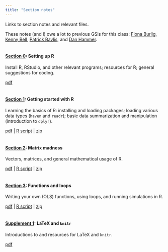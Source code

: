 ```yaml
---
title: "Section notes"
---
```


Links to section notes and relevant files.

These notes (and I) owe a lot to previous GSIs for this class: [Fiona Burlig](https://www.fionaburlig.com/teaching/), [Kenny Bell](https://github.com/kendonB/ARE212), [Patrick Baylis](https://github.com/pbaylis/ARE212/), and [Dan Hammer](https://github.com/danhammer/ARE212).
<br><br>

#### [__Section 0__](section00.html): Setting up R

Install R, RStudio, and other relevant programs; resources for R; general suggestions for coding.

[pdf](Section00/section00.pdf)
<br><br>

#### [__Section 1__](section01.html): Getting started with R

Learning the basics of R: installing and loading packages; loading various data types (`haven` and `readr`); basic data summarization and manipulation (introduction to `dplyr`).

[pdf](Section01/section01.pdf) | [R script](Section01/section01.R) | [zip](Section01.zip)
<br><br>

#### [__Section 2__](section02.html): Matrix madness

Vectors, matrices, and general mathematical usage of R.

[pdf](Section02/section02.pdf) | [R script](Section02/section02.R) | [zip](Section02.zip)
<br><br>

#### [__Section 3__](section03.html): Functions and loops

Writing your own (OLS) functions, using loops, and running simulations in R.

[pdf](Section03/section03.pdf) | [R script](Section03/section03.R) | [zip](Section03.zip)
<br><br>

<!-- #### [__Section 4__](section04.html): FWL and model fit

Logical operators, optional arguments to your custom functions, Frisch-Waugh-Lovell (FWL) theorem, omitted variable bias, and measures of fit/overfitting.

[pdf](Section04/section04.pdf) | [R script](Section04/section04.R) | [zip](Section04.zip)
<br><br>

#### [__Section 5__](section05.html): Inference and parallelization

Statistical inference via hypothesis testing: _t_ tests and $F$ tests. Plus simulation and parallelization.

[pdf](Section05/section05.pdf) | [R script](Section05/section05.R) | [zip](Section05.zip)
<br><br>

#### [__Section 6__](section06.html): Figures with `ggplot2`

Creating informative and aesthetically figures using R's `ggplot2`—scatter plots, histograms, density plots, and more.

[pdf](Section06/section06.pdf) | [R script](Section06/section06.R) | [zip](Section06.zip)
<br><br>

#### [__Section 7__](section07.html): GLS and WLS

Generalized least squares (GLS), weighted least squares (WLS), and more simulations!

[pdf](Section07/section07.pdf) | [R script](Section07/section07.R) | [zip](Section07.zip)
<br><br>

#### [__Section 8__](section08.html): OLS in asymptopia

OLS as $N$ gets (very) big. Also: simulations, coding efficiency, and new `ggplot2` techniques.

[pdf](Section08/section08.pdf) | [R script](Section08/section08.R) | [zip](Section08.zip)
<br><br>

#### [__Section 9__](section09.html): Standard errors, Vol. I

Calculating standard errors via analytical methods and via the Delta Method. Includes linear and nonlinear combinations of parameters. Plus making prettier tables.

[pdf](Section09/section09.pdf) | [R script](Section09/section09.R) | [zip](Section09.zip)
<br><br>

#### [__Section 10__](section10.html): Standard errors, Vol. II

Calculating standard errors in various situations: spherical errors, heteroskedastic errors, temporally correlated errors, spatially correlated errors, clustered errors.

[pdf](Section10/section10.pdf) | [R script](Section10/section10.R) | [zip](Section10.zip)
<br><br>

#### [__Section 11__](section11.html): Instrumental variables

Instrumental variables (IV) and two-stage least squares (2SLS). Plus measurement error.

[pdf](Section11/section11.pdf) | [R script](Section11/section11.R) | [zip](Section11.zip)
<br><br>

#### [__Section 12__](section12.html): Spatial data

Spatial data. Shapefiles, points data, maps, and—more generally—R as a GIS.

[pdf](Section12/section12.pdf) | [R script](Section12/section12.R) | [zip](Section12.zip)
<br><br>

#### [__Section 12b__](section12b.html): Spatial data, continued

Spatial data. Rasters, geocoding, and mapping in R.

[pdf](Section12b/section12b.pdf) | [R script](Section12b/section12b.R) | [zip](Section12b.zip)
<br><br>

#### [__Section 13__](section13.html): Introduction to `data.table`

An introduction to the `data.table` package (useful for working with large datasets).

[pdf](Section13/section13.pdf) | [R script](Section13/section13.R) | [zip](Section13.zip)
<br><br> -->

#### [__Supplement 1__](latexKnitr.html): LaTeX and `knitr`

Introductions to and resources for LaTeX and `knitr`.

[pdf](LatexKnitr/latexKnitr.pdf)
<br><br>
